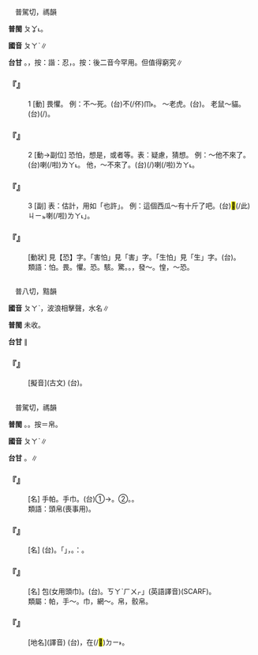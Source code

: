 
=={{ruby|怕|ㄆㄚˋ}}==

　普駕切，禡韻

'''普閩''' <rt>ㄆㆩ˪</rt>。

'''國音''' <rt>ㄆㄚˋ</rt>∥

'''台甘''' {{ruby|(文)|ㄆㄚ˪}}。{{ruby|(語)|ㄌㄨㄣˋ}}，按：諧：忍{{ruby|。|ㄅㄨㆤㆷ ͘}}，{{ruby|怕|ㄅㄨㆤㆷ ͘}}{{ruby|死|ㄒㄧˋ}}。按：後二音今罕用。但值得窮究∥

    

==='''『{{ruby|怕|ㄆㄚˋ}}』'''===
:1  [動] 畏懼。 例：不～死。(台)不(/伓)<rt>ㆬ˫</rt>{{ruby|驚|ㄍㄧㆩ}}{{ruby|死|ㄒㄧˋ}}。 ～老虎。(台){{ruby|驚|ㄍㄧㆩ}}{{ruby|虎|ㄏㆦˋ}}。 老鼠～貓。(台){{ruby|鳥|ㄋㄧㄠˋ}}(/{{ruby|老|ㄋㆦˋ}}{{ruby|→|ㄋㄧㄠˋ}}){{ruby|鼠|ㄑㄧˋ}}{{ruby|/|ㄘㄨˋ}}{{ruby|驚|ㄍㄧㆩ}}{{ruby|貓|ㄋㄧㄠ}}。
    

==='''『{{ruby|怕|ㄆㄚˋ}}』'''===
:2  [動→副位] 恐怕，想是，或者等。表：疑慮，猜想。 例：～他不來了。(台){{ruby|驚|ㄍㄧㆩ}}{{ruby|見|ㄍㆪ˪}}{{ruby|伊|ㄧ}}{{ruby|<mark>&#xffa45;</mark>|ㆠㆤ˫}}{{ruby|/|ㆠㄨㆤ˫}}{{ruby|來|ㄌㄞˊ}}喇(/啦)<rt>ㄌㄚ˪</rt>。 他，～不來了。(台){{ruby|伊|ㄧ}}{{ruby|著|ㄉㄧㄜㆷ}}(/{{ruby|都|ㄉㄜ˫}}){{ruby|敢|ㄍㆩˋ}}{{ruby|<mark>&#xffa45;</mark>|ㆠㆤ˫}}{{ruby|/|ㆠㄨㆤ˫}}{{ruby|來|ㄌㄞˊ}}喇(/啦)<rt>ㄌㄚ˪</rt>。
    

==='''『{{ruby|怕|ㄆㄚˋ}}』'''===
:3  [副] 表：估計，用如「也許」。 例：這個西瓜～有十斤了吧。(台)<mark>&#xffb50;</mark>(/此)<rt>ㄐㄧㆵ</rt>{{ruby|粒|ㄌㄧㄚㆴ ͘}}{{ruby|西|ㄒㄧ}}{{ruby|瓜|ㄍㄨㆤ}}{{ruby|敢|ㄍㆰˋ}}{{ruby|/|ㄍㆩˋ}}{{ruby|有|ㄨ˫}}{{ruby|十|ㄗㄚㆴ ͘}}{{ruby|斤|ㄍㄨㄣ}}{{ruby|/|ㄍㄧㄣ}}{{ruby|重|ㄉㄤ˫}}喇(/啦)<rt>ㄌㄚ˪</rt>{{ruby|「|ㆦˊ}}」。
    

==='''『{{ruby|恐|ㄎㄨㄥˇ}}{{ruby|怕|ㄆㄚˋ}}』'''===
: [動狀] 見【恐】字。「害怕」見「害」字。「生怕」見「生」字。(台){{ruby|恐|ㄎㄧㆲˋ}}{{ruby|怕|ㄆㆩ˪}}。
:類語：怕。畏。懼。恐。駭。驚。{{ruby|怔|ㄓㄥ}}{{ruby|忪|ㄓㄨㄥ}}。{{ruby|憔|ㄔㄨˋ}}，發～。惶，～恐。
:
    

=={{ruby|汃|ㄆㄚˋ}}==

　普八切，黠韻

'''國音''' <rt>ㄆㄚˋ</rt>，波浪相擊聲{{ruby|。|ㄅㄧㄣ}}，水名∥

'''普閩''' 未收。

'''台甘''' {{ruby|(文)|ㄆㄚㆵ}}{{ruby|。|ㄅㄧㄣ}}∥

    

==='''『{{ruby|澎|ㄆㄥˊ}}{{ruby|汃|ㄆㄚˋ}}』'''===
: [擬音](古文) (台){{ruby|波|ㄆㄜ}}{{ruby|浪|ㄌㆲ˫}}{{ruby|相|ㄒㄧㄜ}}{{ruby|/|ㄙㆩ}}{{ruby|激|ㄍㄧㆤㆶ}}{{ruby|丌|ㆤ}}{{ruby|聲|ㄒㄧㆩ}}{{ruby|音|ㄧㆬ}}。
    

=={{ruby|帕|ㄆㄚˋ}}==

　普駕切，禡韻

'''普閩''' {{ruby|(文)|ㄆㄚ˪}}。{{ruby|(白)|ㄆㆤ˪}}{{ruby|。|ㄅㆤㆷ ͘}}。按{{ruby|：|ㄅㆤㆷ ͘}}＝帛。

'''國音''' <rt>ㄆㄚˋ</rt>∥

'''台甘''' {{ruby|(文)|ㄆㄚ˪}}。{{ruby|(語)|ㄆㆤ˪}}∥

    

==='''『{{ruby|帕|ㄆㄚˋ}}』'''===
: [名] 手帕。手巾。(台)①{{ruby|手|ㄑㄧㄨˋ}}{{ruby|帕|ㄆㆤ˪}}{{ruby|/|ㄆㄚ˪}}→{{ruby|手|ㄑㄧㄨˋ}}{{ruby|巾|ㄍㄨㄣ}}{{ruby|/|ㄍㄧㄣ}}。②{{ruby|頭|ㄊㄠˊ}}{{ruby|巾|ㄍㄨㄣ}}{{ruby|/|ㄍㄧㄣ}}。{{ruby|烏|ㆦ}}{{ruby|布|ㄅㆦ˪}}。
:類語：頭帛(喪事用)。
:
    

==='''『{{ruby|手|ㄕㄡˇ}}{{ruby|帕|ㄆㄚˋ}}』'''===
: [名] (台){{ruby|手|ㄑㄧㄨˋ}}{{ruby|帕|ㄆㆤ˪}}。{{ruby|今|ㄍㄧㆬ}}{{ruby|台|ㄉㄞˊ}}{{ruby|語|ㆣㄧˋ}}{{ruby|/|ㆣㄨˋ}}{{ruby|中|ㄉㄧㆲ}}「{{ruby|手|ㄑㄧㄨˋ}}{{ruby|帕|ㄆㄚ˪}}」{{ruby|已|ㄧˋ}}{{ruby|成|ㄒㄧㄥˊ}}{{ruby|舊|ㄍㄧㄨ˫}}{{ruby|語|ㆣㄧˋ}}{{ruby|/|ㆣㄨˋ}}，{{ruby|指|ㄐㄧˋ}}{{ruby|女|ㄌㄧˋ}}{{ruby|/|ㄌㄨˋ}}{{ruby|用|ㄧㆲ˫}}{{ruby|繡|ㄒㄧㄨ˪}}{{ruby|花|ㄏㄨㆤ}}{{ruby|丌|ㆤ}}。{{ruby|一|ㄧㆵ}}{{ruby|般|ㄅㄨㆩ}}{{ruby|用|ㄧㆲ˫}}{{ruby|叫|ㄍㄧㄜ˪}}：{{ruby|手|ㄑㄧㄨˋ}}{{ruby|巾|ㄍㄨㄣ}}{{ruby|/|ㄍㄧㄣ}}。
    

==='''『{{ruby|首|ㄕㄡˇ}}{{ruby|帕|ㄆㄚˋ}}』'''===
: [名] 包{{ruby|頭|·ㄊㄡˊ}}(女用頭巾)。(台){{ruby|頭|ㄊㄠˊ}}{{ruby|巾|ㄍㄨㄣ}}{{ruby|/|ㄍㄧㄣ}}。{{ruby|「|ㄙㄨ}}<rt>ㄎㄚˋ</rt><rt>ㄏㄨㆷ</rt>」(英語譯音)(SCARF)。
:類屬：帕，手～。巾，網～。帛，骹帛。
:
    

==='''『{{ruby|帕|ㄆㄚˋ}}{{ruby|米|ㄇㄧˇ}}{{ruby|爾|ㄦˇ}}』'''===
: [地名](譯音) (台){{ruby|高|ㄍㄜ}}{{ruby|原|ㆣㄨㄢˊ}}{{ruby|丌|ㆤ}}{{ruby|名|ㄇㄧㄚˊ}}，在(/<mark>&#xf9853;</mark>)<rt>ㄉㄧ˫</rt>{{ruby|新|ㄒㄧㄣ}}{{ruby|疆|ㄍㄧㆲ}}。
    
